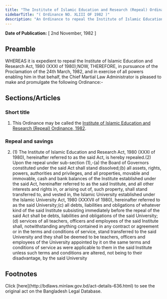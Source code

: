 ```yaml
---
title: "The Institute of Islamic Education and Research (Repeal) Ordinance, 1982"
sidebarTitle: "( Ordinance NO. XLIII OF 1982 )"
description: "An Ordinance to repeal the Institute of Islamic Education and Research Act, 1980."
---
```


**Date of Publication:** [ 2nd November, 1982 ]

## Preamble

WHEREAS it is expedient to repeal the Institute of Islamic Education and Research Act, 1980 (XXXI of 1980);NOW, THEREFORE, in pursuance of the Proclamation of the 24th March, 1982, and in exercise of all powers enabling him in that behalf, the Chief Martial Law Administrator is pleased to make and promulgate the following Ordinance:-

## Sections/Articles

### Short title

1. This Ordinance may be called the [Institute of Islamic Education and Research (Repeal) Ordinance, 1982](/laws/volume-23/act-636 "Institute of Islamic Education and Research (Repeal) Ordinance, 1982").

### Repeal and savings

2. (1) The Institute of Islamic Education and Research Act, 1980 (XXXI of 1980), hereinafter referred to as the said Act, is hereby repealed.(2) Upon the repeal under sub-section (1),-(a) the Board of Governors constituted under the said Act shall stand dissolved;(b) all assets, rights, powers, authorities and privileges, and all properties, movable and immovable, cash and bank balances of the Institute established under the said Act, hereinafter referred to as the said Institute, and all other interests and rights in, or arising out of, such property, shall stand transferred to, and vested in, the Islamic University established under the Islamic University Act, 1980 (XXXVII of 1980), hereinafter referred to as the said University;(c) all debts, liabilities and obligations of whatever kind of the said Institute subsisting immediately before the repeal of the said Act shall be debts, liabilities and obligations of the said University;(d) services of all teachers, officers and employees of the said Institute shall, notwithstanding anything contained in any contract or agreement or in the terms and conditions of service, stand transferred to the said University and they shall be deemed to be teachers, officers and employees of the University appointed by it on the same terms and conditions of service as were applicable to them in the said Institute unless such terms and conditions are altered, not being to their disadvantage, by the said University

## Footnotes

<Note>
  Click [here](http://bdlaws.minlaw.gov.bd/act-details-636.html) to see the original act on the Bangladesh Legal Database.
</Note>
